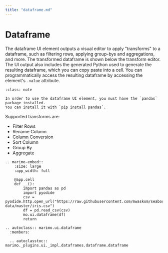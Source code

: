 ```yaml
---
title: "dataframe.md"
---
```


# Dataframe

The dataframe UI element outputs a visual editor to apply "transforms" to a dataframe, such as filtering rows, applying group-bys and aggregations, and more. The transformed dataframe is shown below the transform editor. The UI output also includes the generated Python used to generate the resulting dataframe, which you can copy paste into a cell. You can programmatically access the resulting dataframe by accessing the element's `.value` attribute.

```{admonition} Pandas Required
:class: note

In order to use the dataframe UI element, you must have the `pandas` package installed.
You can install it with `pip install pandas`.
```

Supported transforms are:

- Filter Rows
- Rename Column
- Column Conversion
- Sort Column
- Group By
- Aggregate

```{eval-rst}
.. marimo-embed::
    :size: large
    :app_width: full

    @app.cell
    def __():
        import pandas as pd
        import pyodide
        csv = pyodide.http.open_url("https://raw.githubusercontent.com/mwaskom/seaborn-data/master/iris.csv")
        df = pd.read_csv(csv)
        mo.ui.dataframe(df)
        return
```

```{eval-rst}
.. autoclass:: marimo.ui.dataframe
  :members:

  .. autoclasstoc:: marimo._plugins.ui._impl.dataframes.dataframe.dataframe
```
